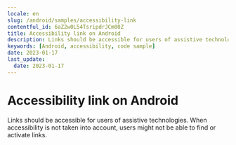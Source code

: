 ```yaml
---
locale: en
slug: /android/samples/accessibility-link
contentful_id: 6aZ2w0L54TsripdrJCm00Z
title: Accessibility link on Android
description: Links should be accessible for users of assistive technologies.
keywords: [Android, accessibility, code sample]
date: 2023-01-17
last_update:
  date: 2023-01-17
---
```


# Accessibility link on Android

Links should be accessible for users of assistive technologies. When accessibility is not taken into account, users might not be able to find or activate links.

<CodeSample id="accessibility-link" locale="en" platform="android"/>
